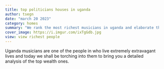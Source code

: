 ```yaml
---
title: top politicians houses in uganda
author: tsegn
date: "march 20 2023"
category: homes
summary: "We rank the most richest musicians in uganda and elaborate their wealth in greater length"
cover_image: https://i.imgur.com/ixTgGdb.jpg
view: view richest people
---
```


Uganda musicians are one of the people in who live extremely extravagant lives and today we shall be torching into them to bring you a detailed analysis of the top wealth ones.
